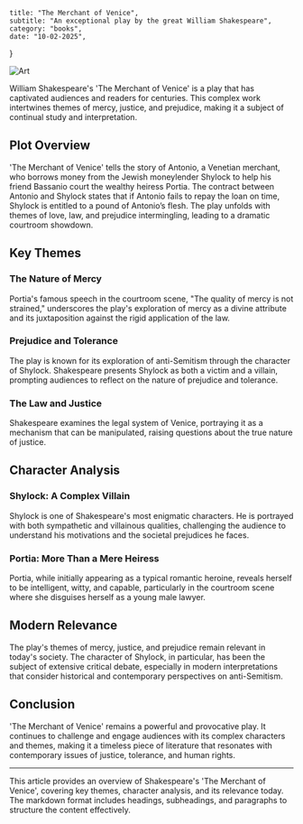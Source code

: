     title: "The Merchant of Venice",
    subtitle: "An exceptional play by the great William Shakespeare",
    category: "books",
    date: "10-02-2025",
}

![Art](/merchant.jpeg)

William Shakespeare's 'The Merchant of Venice' is a play that has captivated audiences and readers for centuries. This complex work intertwines themes of mercy, justice, and prejudice, making it a subject of continual study and interpretation.

## Plot Overview

'The Merchant of Venice' tells the story of Antonio, a Venetian merchant, who borrows money from the Jewish moneylender Shylock to help his friend Bassanio court the wealthy heiress Portia. The contract between Antonio and Shylock states that if Antonio fails to repay the loan on time, Shylock is entitled to a pound of Antonio’s flesh. The play unfolds with themes of love, law, and prejudice intermingling, leading to a dramatic courtroom showdown.

## Key Themes

### The Nature of Mercy

Portia's famous speech in the courtroom scene, "The quality of mercy is not strained," underscores the play's exploration of mercy as a divine attribute and its juxtaposition against the rigid application of the law.

### Prejudice and Tolerance

The play is known for its exploration of anti-Semitism through the character of Shylock. Shakespeare presents Shylock as both a victim and a villain, prompting audiences to reflect on the nature of prejudice and tolerance.

### The Law and Justice

Shakespeare examines the legal system of Venice, portraying it as a mechanism that can be manipulated, raising questions about the true nature of justice.

## Character Analysis

### Shylock: A Complex Villain

Shylock is one of Shakespeare's most enigmatic characters. He is portrayed with both sympathetic and villainous qualities, challenging the audience to understand his motivations and the societal prejudices he faces.

### Portia: More Than a Mere Heiress

Portia, while initially appearing as a typical romantic heroine, reveals herself to be intelligent, witty, and capable, particularly in the courtroom scene where she disguises herself as a young male lawyer.

## Modern Relevance

The play's themes of mercy, justice, and prejudice remain relevant in today's society. The character of Shylock, in particular, has been the subject of extensive critical debate, especially in modern interpretations that consider historical and contemporary perspectives on anti-Semitism.

## Conclusion

'The Merchant of Venice' remains a powerful and provocative play. It continues to challenge and engage audiences with its complex characters and themes, making it a timeless piece of literature that resonates with contemporary issues of justice, tolerance, and human rights.

---

This article provides an overview of Shakespeare's 'The Merchant of Venice', covering key themes, character analysis, and its relevance today. The markdown format includes headings, subheadings, and paragraphs to structure the content effectively.
